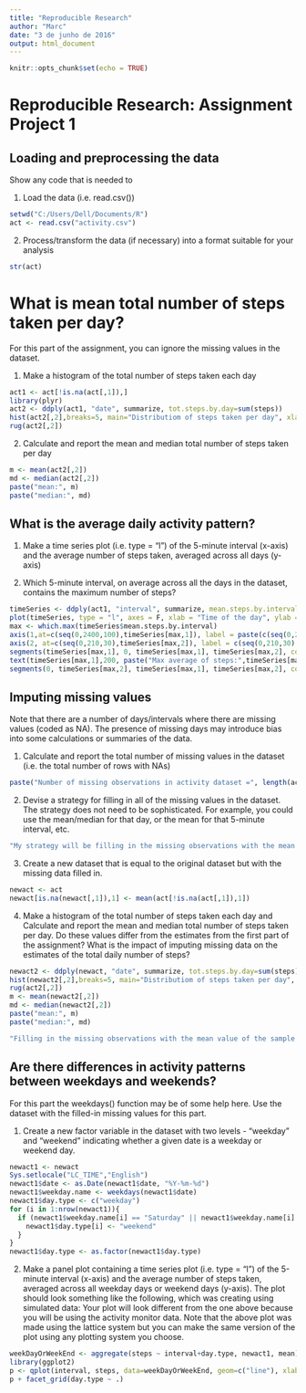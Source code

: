 ---
title: "Reproducible Research"
author: "Marc"
date: "3 de junho de 2016"
output: html_document
---

```{r setup, include=FALSE}
knitr::opts_chunk$set(echo = TRUE)
```

# Reproducible Research: Assignment Project 1


## Loading and preprocessing the data


Show any code that is needed to 

1. Load the data (i.e. read.csv())

```{r}
setwd("C:/Users/Dell/Documents/R")
act <- read.csv("activity.csv")
```


2. Process/transform the data (if necessary) into a format suitable for your analysis

```{r}
str(act)
```

# What is mean total number of steps taken per day?

For this part of the assignment, you can ignore the missing values in the dataset.

1. Make a histogram of the total number of steps taken each day

```{r}
act1 <- act[!is.na(act[,1]),]
library(plyr)
act2 <- ddply(act1, "date", summarize, tot.steps.by.day=sum(steps))
hist(act2[,2],breaks=5, main="Distributiom of steps taken per day", xlab="Total Steps", col="cyan")
rug(act2[,2])
```

2. Calculate and report the mean and median total number of steps taken per day

```{r}
m <- mean(act2[,2])
md <- median(act2[,2])
paste("mean:", m)
paste("median:", md)
```

## What is the average daily activity pattern?

1. Make a time series plot (i.e. type = "l") of the 5-minute interval (x-axis) and the average number of steps taken, averaged across all days (y-axis)

2. Which 5-minute interval, on average across all the days in the dataset, contains the maximum number of steps?


```{r}
timeSeries <- ddply(act1, "interval", summarize, mean.steps.by.interval=mean(steps))
plot(timeSeries, type = "l", axes = F, xlab = "Time of the day", ylab = "Average across all days", main = "Average number of steps taken", col = "blue")
max <- which.max(timeSeries$mean.steps.by.interval)
axis(1,at=c(seq(0,2400,100),timeSeries[max,1]), label = paste(c(seq(0,24,1),9),c(rep(":00",25),":00"),sep=""), pos = 0)
axis(2, at=c(seq(0,210,30),timeSeries[max,2]), label = c(seq(0,210,30),timeSeries[max,2]), pos = 0)
segments(timeSeries[max,1], 0, timeSeries[max,1], timeSeries[max,2], col = "red", lty = "dashed")
text(timeSeries[max,1],200, paste("Max average of steps:",timeSeries[max,2]), col = "red", adj = c(-.1, -.1))
segments(0, timeSeries[max,2], timeSeries[max,1], timeSeries[max,2], col = "red", lty = "dashed")
```


## Imputing missing values

Note that there are a number of days/intervals where there are missing values (coded as NA). The presence of missing days may introduce bias into some calculations or summaries of the data.

1. Calculate and report the total number of missing values in the dataset (i.e. the total number of rows with NAs)

```{r}
paste("Number of missing observations in activity dataset =", length(act[is.na(act[,1]),1]))
```

2. Devise a strategy for filling in all of the missing values in the dataset. The strategy does not need to be sophisticated. For example, you could use the mean/median for that day, or the mean for that 5-minute interval, etc.

```{r}
"My strategy will be filling in the missing observations with the mean value of the sample."
```

3. Create a new dataset that is equal to the original dataset but with the missing data filled in.

```{r}
newact <- act
newact[is.na(newact[,1]),1] <- mean(act[!is.na(act[,1]),1])
```

4. Make a histogram of the total number of steps taken each day and Calculate and report the mean and median total number of steps taken per day. Do these values differ from the estimates from the first part of the assignment? What is the impact of imputing missing data on the estimates of the total daily number of steps?

```{r}
newact2 <- ddply(newact, "date", summarize, tot.steps.by.day=sum(steps))
hist(newact2[,2],breaks=5, main="Distributiom of steps taken per day", xlab="Total Steps", col="cyan")
rug(act2[,2])
m <- mean(newact2[,2])
md <- median(newact2[,2])
paste("mean:", m)
paste("median:", md)
```

```{r}
"Filling in the missing observations with the mean value of the sample didn't apparantly seems to bias the estimates. Anyway, in this case the mean and the median got the same value (10766.1886792453). When not considerign missing values the mean and the median where very close but not equal (10766.1886792453 x 10765). In this case the impact of imputing missing data was almost none to the estimates of total daily number of steps."
```


## Are there differences in activity patterns between weekdays and weekends?

For this part the weekdays() function may be of some help here. Use the dataset with the filled-in missing values for this part.

1. Create a new factor variable in the dataset with two levels - "weekday" and "weekend" indicating whether a given date is a weekday or weekend day.

```{r}
newact1 <- newact
Sys.setlocale("LC_TIME","English")
newact1$date <- as.Date(newact1$date, "%Y-%m-%d")
newact1$weekday.name <- weekdays(newact1$date)
newact1$day.type <- c("weekday")
for (i in 1:nrow(newact1)){
  if (newact1$weekday.name[i] == "Saturday" || newact1$weekday.name[i] == "Sunday"){
    newact1$day.type[i] <- "weekend"
  }
}
newact1$day.type <- as.factor(newact1$day.type)
```

2. Make a panel plot containing a time series plot (i.e. type = "l") of the 5-minute interval (x-axis) and the average number of steps taken, averaged across all weekday days or weekend days (y-axis). The plot should look something like the following, which was creating using simulated data:
Your plot will look different from the one above because you will be using the activity monitor data. Note that the above plot was made using the lattice system but you can make the same version of the plot using any plotting system you choose.

```{r}
weekDayOrWeekEnd <- aggregate(steps ~ interval+day.type, newact1, mean)
library(ggplot2)    
p <- qplot(interval, steps, data=weekDayOrWeekEnd, geom=c("line"), xlab="5-min intervals", ylab="steps mean", main="Activity patterns between weekdays and weekends")
p + facet_grid(day.type ~ .)
```


